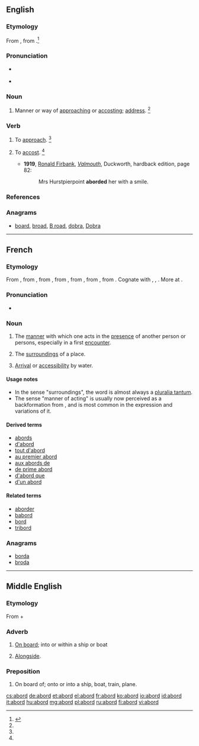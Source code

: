 ==English==

===Etymology===
From {{etyl|enm|en}} {{term|aborden|lang=enm}}, from {{term|abord|lang=enm}}.<ref>{{R:MW3 1976|page=6}}</ref>

===Pronunciation===
* {{a|RP}} {{IPA|/əˈbɔːd/}}
* {{a|US}} {{IPA|/əˈbɔɹd/}}

===Noun===
{{en-noun}}

# {{context|archaic|lang=en}} Manner or way of [[approach]]ing or [[accost]]ing; [[address]]. {{defdate|since the early 1600s}}<ref name=SOED/>
#: {{rfquotek|Chesterfield}}

===Verb===
{{en-verb}}

# {{context|transitive|obsolete|lang=en}} To [[approach]]. {{defdate|attested from around 1400 until the late 1600s}}<ref name=SOED/>
# {{context|transitive|rare|lang=en}} To [[accost]]. {{defdate|since the early 1600s}}<ref name=SOED/>
#* '''1919''', [[w:Ronald Firbank|Ronald Firbank]], ''[[w:Valmouth|Valmouth]]'', Duckworth, hardback edition, page 82:
#*: Mrs Hurstpierpoint '''aborded''' her with a smile.

===References===
<references/>

===Anagrams===
* [[board#English|board]], [[broad#English|broad]], [[B road#English|B road]], [[dobra#English|dobra]], [[Dobra#English|Dobra]]

----
==French==

===Etymology===
From {{etyl|frm|fr}}, from {{term|aborder|lang=frm}}, from {{etyl|fro|fr}} {{term|aborder||to hit a ship in order to board it|lang=fro}}, from {{term|bord||side of a ship, edge|lang=fro}}, from {{etyl|frk|fr}} {{term/t|frk|*bord||side of a ship or vessel}}, from {{etyl|gem-pro|fr}} {{term/t|gem-pro|*burdą||edge, border, side}}, from {{etyl|ine-pro|fr}} {{term/t|ine-pro|*bheredh-||to cut}}. Cognate with {{etyl|goh|-}} {{term|bort||edge, rim, rand|lang=goh}}, {{etyl|ang|-}} {{term|bord||ship, side of a ship|lang=ang}}, {{etyl|non|-}} {{term|borð||edge, side of a vessel|lang=non}}. More at {{l/en|board}}.

===Pronunciation===
* {{audio|Fr-abord.ogg|Audio}}

===Noun===
{{fr-noun|m}}

# {{context|literary|lang=fr}} The [[manner]] with which one acts in the [[presence]] of another person or persons, especially in a first [[encounter]].
# {{context|rare|lang=fr}} The [[surrounding]]s of a place.
# {{context|archaic|lang=fr}} [[arrival|Arrival]] or [[accessibility]] by water.

====Usage notes====
* In the sense "surroundings", the word is almost always a [[pluralia tantum]].
* The sense "manner of acting" is usually now perceived as a backformation from {{term|aborder||to approach|lang=fr}}, and is most common in the expression {{term||être [[d'un abord]]|lang=fr}} and variations of it.

====Derived terms====
* [[abords]]
* [[d'abord]]
* [[tout d'abord]]
* [[au premier abord]]
* [[aux abords de]]
* [[de prime abord]]
* [[d'abord que]]
* [[d'un abord]]

====Related terms====
* [[aborder]]
* [[babord]]
* [[bord#French|bord]]
* [[tribord]]

===Anagrams===
* [[borda#French|borda]]
* [[broda#French|broda]]

----

==Middle English==

===Etymology===
From {{etyl|fro|enm}} {{term|a||lang=fro}} + {{term|bord||exterior of a ship|lang=fro}}

===Adverb===
{{head|enm|adverb}}

# [[on board|On board]]; into or within a ship or boat
# {{context|nautical|lang=enm}} [[alongside|Alongside]].

===Preposition===
{{head|enm|preposition}}

# On board of; onto or into a ship, boat, train, plane.

[[cs:abord]]
[[de:abord]]
[[et:abord]]
[[el:abord]]
[[fr:abord]]
[[ko:abord]]
[[io:abord]]
[[id:abord]]
[[it:abord]]
[[hu:abord]]
[[mg:abord]]
[[pl:abord]]
[[ru:abord]]
[[fi:abord]]
[[vi:abord]]